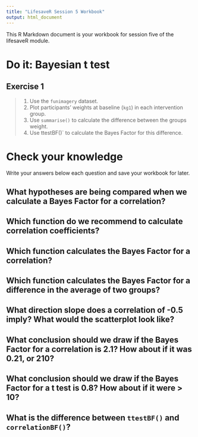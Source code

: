 ```yaml
---
title: "LifesaveR Session 5 Workbook"
output: html_document
---
```


This R Markdown document is your workbook for session five of the lifesaveR module.


# Do it: Bayesian t test

## Exercise 1

> 1. Use the `funimagery` dataset.
> 2. Plot participants' weights at baseline (`kg1`) in each intervention group.
> 3. Use `summarise()` to calculate the difference between the groups weight.
> 4. Use ttestBF()` to calculate the Bayes Factor for this difference.



# Check your knowledge

Write your answers below each question and save your workbook for later.


## What hypotheses are being compared when we calculate a Bayes Factor for a correlation?

## Which function do we recommend to calculate correlation coefficients?

## Which function calculates the Bayes Factor for a correlation?

## Which function calculates the Bayes Factor for a difference in the average of two groups?

## What direction slope does a correlation of -0.5 imply? What would the scatterplot look like?

## What conclusion should we draw if the Bayes Factor for a correlation is 2.1? How about if it was 0.21, or 210?

## What conclusion should we draw if the Bayes Factor for a t test is 0.8? How about if it were > 10?

## What is the difference between `ttestBF()` and `correlationBF()`?
